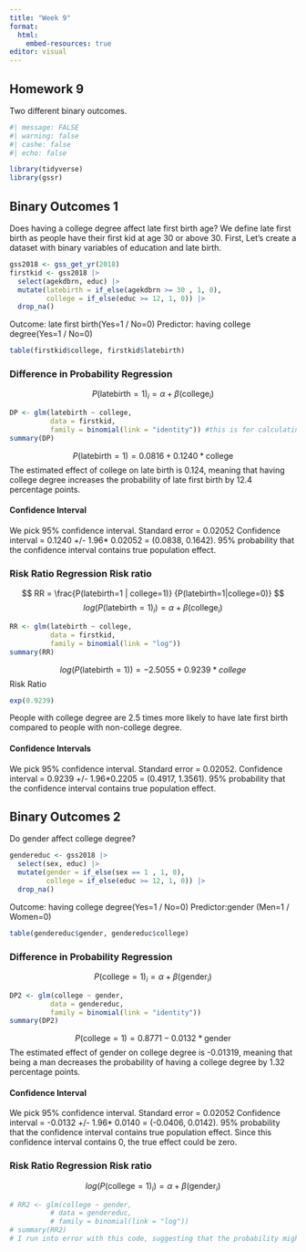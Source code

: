 ```yaml
---
title: "Week 9"
format: 
  html:
    embed-resources: true
editor: visual
---
```


## Homework 9

Two different binary outcomes.  

```r
#| message: FALSE
#| warning: false
#| cashe: false
#| echo: false

library(tidyverse)
library(gssr)
```

## Binary Outcomes 1

Does having a college degree affect late first birth age? We define late first birth as people have their first kid at age 30 or above 30. First, Let's create a dataset with binary variables of education and late birth.

```r
gss2018 <- gss_get_yr(2018)
firstkid <- gss2018 |>
  select(agekdbrn, educ) |>
  mutate(latebirth = if_else(agekdbrn >= 30 , 1, 0),
         college = if_else(educ >= 12, 1, 0)) |>
  drop_na()
```

Outcome: late first birth(Yes=1 / No=0) Predictor: having college degree(Yes=1 / No=0)

```r
table(firstkid$college, firstkid$latebirth)
```

### Difference in Probability Regression

$$
P(\text{latebirth}=1)_i = \alpha + \beta(\text{college}_i)
$$

```r
DP <- glm(latebirth ~ college,
          data = firstkid,
          family = binomial(link = "identity")) #this is for calculating the difference of probability of two groups
summary(DP)
```

$$
P(\text{latebirth}=1) = 0.0816 + 0.1240*\text{college}
$$ 
The estimated effect of college on late birth is 0.124, meaning that having college degree increases the probability of late first birth by 12.4 percentage points.

#### Confidence Interval

We pick 95% confidence interval. Standard error = 0.02052 Confidence interval = 0.1240 +/- 1.96\* 0.02052 = (0.0838, 0.1642). 95% probability that the confidence interval contains true population effect. 

### Risk Ratio Regression Risk ratio 
$$
RR = \frac{P(latebirth=1 | college=1)} {P(latebirth=1|college=0)}
$$ 
$$
log(P(\text{latebirth}=1)_i) = \alpha + \beta(\text{college}_i)
$$

```r
RR <- glm(latebirth ~ college,
          data = firstkid,
          family = binomial(link = "log"))
summary(RR)
```

$$
log(P(\text{latebirth}=1)) = -2.5055 + 0.9239*college
$$ Risk Ratio

```r
exp(0.9239)
```

People with college degree are 2.5 times more likely to have late first birth compared to people with non-college degree.

#### Confidence Intervals

We pick 95% confidence interval. Standard error = 0.02052. Confidence interval = 0.9239 +/- 1.96*0.2205 = (0.4917, 1.3561).
95% probability that the confidence interval contains true population effect. 

## Binary Outcomes 2

Do gender affect college degree? 

```r
gendereduc <- gss2018 |>
  select(sex, educ) |>
  mutate(gender = if_else(sex == 1 , 1, 0),
         college = if_else(educ >= 12, 1, 0)) |>
  drop_na()
```

Outcome: having college degree(Yes=1 / No=0) Predictor:gender (Men=1 / Women=0)

```r
table(gendereduc$gender, gendereduc$college)
```

### Difference in Probability Regression

$$
P(\text{college}=1)_i = \alpha + \beta(\text{gender}_i)
$$

```r
DP2 <- glm(college ~ gender,
          data = gendereduc,
          family = binomial(link = "identity")) 
summary(DP2)
```

$$
P(\text{college}=1) = 0.8771 - 0.0132*\text{gender}
$$ 
The estimated effect of gender on college degree is -0.01319, meaning that being a man decreases the probability of having a college degree by 1.32 percentage points.

#### Confidence Interval

We pick 95% confidence interval. Standard error = 0.02052 Confidence interval = -0.0132 +/- 1.96* 0.0140 = (-0.0406, 0.0142). 95% probability that the confidence interval contains true population effect. Since this confidence interval contains 0, the true effect could be zero. 

### Risk Ratio Regression Risk ratio 

$$
log(P(\text{college}=1)_i) = \alpha + \beta(\text{gender}_i)
$$

```r
# RR2 <- glm(college ~ gender,
          # data = gendereduc,
          # family = binomial(link = "log"))
# summary(RR2)
# I run into error with this code, suggesting that the probability might be zero.
```









